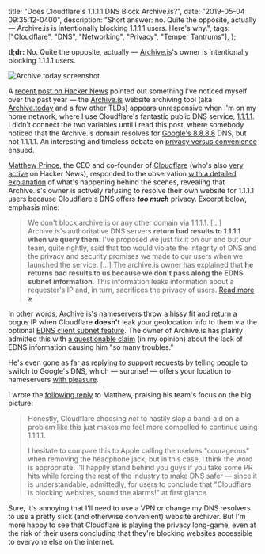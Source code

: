   title: "Does Cloudflare's 1.1.1.1 DNS Block Archive.is?",
  date: "2019-05-04 09:35:12-0400",
  description:
    "Short answer: no. Quite the opposite, actually — Archive.is is intentionally blocking 1.1.1.1 users. Here's why.",
  tags: ["Cloudflare", "DNS", "Networking", "Privacy", "Temper Tantrums"],
};

**tl;dr:** No. Quite the opposite, actually — [Archive.is](https://archive.is/)'s owner is intentionally blocking 1.1.1.1 users.

![Archive.today screenshot](./archive-is.png)

A [recent post on Hacker News](https://news.ycombinator.com/item?id=19828317) pointed out something I've noticed myself over the past year — the [Archive.is](https://archive.is/) website archiving tool (aka [Archive.today](https://archive.today/) and a few other TLDs) appears unresponsive when I'm on my home network, where I use Cloudflare's fantastic public DNS service, [1.1.1.1](https://1.1.1.1/). I didn't connect the two variables until I read this post, where somebody noticed that the Archive.is domain resolves for [Google's 8.8.8.8](https://developers.google.com/speed/public-dns/) DNS, but not 1.1.1.1. An interesting and timeless debate on [privacy versus convenience](https://www.adweek.com/digital/why-consumers-are-increasingly-willing-to-trade-privacy-for-convenience/) ensued.

[Matthew Prince](https://twitter.com/eastdakota), the CEO and co-founder of [Cloudflare](https://www.cloudflare.com/) (who's also [very active](https://news.ycombinator.com/user?id=eastdakota) on Hacker News), responded to the observation [with a detailed explanation](https://news.ycombinator.com/item?id=19828702) of what's happening behind the scenes, revealing that Archive.is's owner is actively refusing to resolve their own website for 1.1.1.1 users because Cloudflare's DNS offers **_too much_** privacy. Excerpt below, emphasis mine:

> We don't block archive.is or any other domain via 1.1.1.1. [...] Archive.is's authoritative DNS servers **return bad results to 1.1.1.1 when we query them**. I've proposed we just fix it on our end but our team, quite rightly, said that too would violate the integrity of DNS and the privacy and security promises we made to our users when we launched the service. [...] The archive.is owner has explained that **he returns bad results to us because we don't pass along the EDNS subnet information**. This information leaks information about a requester's IP and, in turn, sacrifices the privacy of users. [Read more &raquo;](https://news.ycombinator.com/item?id=19828702)

In other words, Archive.is's nameservers throw a hissy fit and return a bogus IP when Cloudflare **doesn't** leak your geolocation info to them via the optional [EDNS client subnet feature](https://tools.ietf.org/html/rfc7871). The owner of Archive.is has plainly admitted this with [a questionable claim](https://twitter.com/archiveis/status/1018691421182791680) (in my opinion) about the lack of EDNS information causing him "so many troubles."

<Tweet id="1018691421182791680" />

He's even gone as far as [replying to support requests](https://community.cloudflare.com/t/archive-is-error-1001/18227/7) by telling people to switch to Google's DNS, which — surprise! — offers your location to nameservers [with pleasure](https://developers.google.com/speed/public-dns/docs/ecs).

I wrote the [following reply](https://news.ycombinator.com/item?id=19828898) to Matthew, praising his team's focus on the big picture:

> Honestly, Cloudflare choosing _not_ to hastily slap a band-aid on a problem like this just makes me feel more compelled to continue using 1.1.1.1.
>
> I hesitate to compare this to Apple calling themselves "courageous" when removing the headphone jack, but in this case, I think the word is appropriate. I'll happily stand behind you guys if you take some PR hits while forcing the rest of the industry to make DNS safer — since it is understandable, admittedly, for users to conclude that "Cloudflare is blocking websites, sound the alarms!" at first glance.

Sure, it's annoying that I'll need to use a VPN or change my DNS resolvers to use a pretty slick (and otherwise convenient) website archiver. But I'm more happy to see that Cloudflare is playing the privacy long-game, even at the risk of their users concluding that they're blocking websites accessible to everyone else on the internet.

